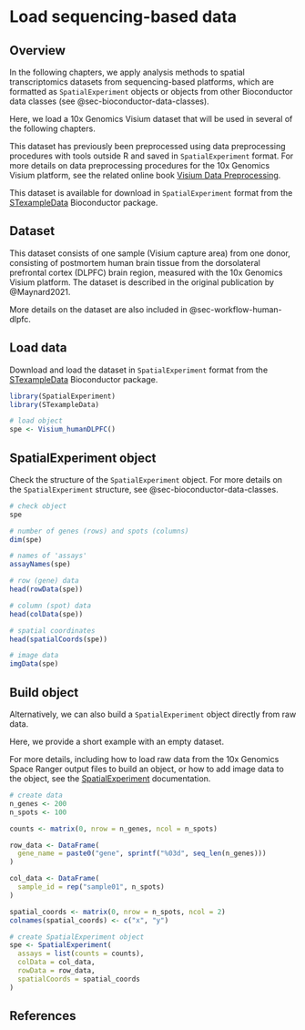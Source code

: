 # Load sequencing-based data {#sec-load-sequencing-based-data}

## Overview

In the following chapters, we apply analysis methods to spatial transcriptomics datasets from sequencing-based platforms, which are formatted as `SpatialExperiment` objects or objects from other Bioconductor data classes (see @sec-bioconductor-data-classes).

Here, we load a 10x Genomics Visium dataset that will be used in several of the following chapters.

This dataset has previously been preprocessed using data preprocessing procedures with tools outside R and saved in `SpatialExperiment` format. For more details on data preprocessing procedures for the 10x Genomics Visium platform, see the related online book [Visium Data Preprocessing](https://lmweber.org/Visium-data-preprocessing/).

This dataset is available for download in `SpatialExperiment` format from the [STexampleData](https://bioconductor.org/packages/STexampleData) Bioconductor package.


## Dataset

This dataset consists of one sample (Visium capture area) from one donor, consisting of postmortem human brain tissue from the dorsolateral prefrontal cortex (DLPFC) brain region, measured with the 10x Genomics Visium platform. The dataset is described in the original publication by @Maynard2021.

More details on the dataset are also included in @sec-workflow-human-dlpfc.

<!-- To do: move additional details on dataset here (from DLPFC workflow chapter) -->


## Load data

Download and load the dataset in `SpatialExperiment` format from the [STexampleData](https://bioconductor.org/packages/STexampleData) Bioconductor package.

```r
library(SpatialExperiment)
library(STexampleData)

# load object
spe <- Visium_humanDLPFC()
```


## SpatialExperiment object

Check the structure of the `SpatialExperiment` object. For more details on the `SpatialExperiment` structure, see @sec-bioconductor-data-classes.

```r
# check object
spe

# number of genes (rows) and spots (columns)
dim(spe)

# names of 'assays'
assayNames(spe)

# row (gene) data
head(rowData(spe))

# column (spot) data
head(colData(spe))

# spatial coordinates
head(spatialCoords(spe))

# image data
imgData(spe)
```


## Build object

Alternatively, we can also build a `SpatialExperiment` object directly from raw data.

Here, we provide a short example with an empty dataset.

For more details, including how to load raw data from the 10x Genomics Space Ranger output files to build an object, or how to add image data to the object, see the [SpatialExperiment](https://bioconductor.org/packages/SpatialExperiment) documentation.

```r
# create data
n_genes <- 200
n_spots <- 100

counts <- matrix(0, nrow = n_genes, ncol = n_spots)

row_data <- DataFrame(
  gene_name = paste0("gene", sprintf("%03d", seq_len(n_genes)))
)

col_data <- DataFrame(
  sample_id = rep("sample01", n_spots)
)

spatial_coords <- matrix(0, nrow = n_spots, ncol = 2)
colnames(spatial_coords) <- c("x", "y")

# create SpatialExperiment object
spe <- SpatialExperiment(
  assays = list(counts = counts), 
  colData = col_data, 
  rowData = row_data, 
  spatialCoords = spatial_coords
)
```


## References {.unnumbered}
